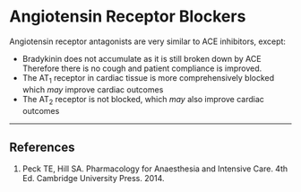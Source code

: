 # Angiotensin Receptor Blockers


Angiotensin receptor antagonists are very similar to ACE inhibitors, except:

* Bradykinin does not accumulate as it is still broken down by ACE\
Therefore there is no cough and patient compliance is improved.
* The AT~1~ receptor in cardiac tissue is more comprehensively blocked which *may* improve cardiac outcomes
* The AT~2~ receptor is not blocked, which *may* also improve cardiac outcomes

---
## References

1. Peck TE, Hill SA. Pharmacology for Anaesthesia and Intensive Care. 4th Ed. Cambridge University Press. 2014.\
